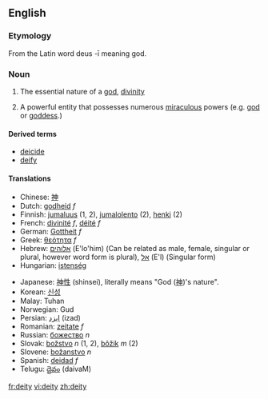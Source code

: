 ==English==

===Etymology===
From the Latin word deus -ī meaning god.

===Noun===
{{en-noun-reg-y|deit|y}}

# {{cattag|religion|God}} The essential nature of a [[god]], [[divinity]]
# {{cattag|religion|God}} A powerful entity that possesses numerous [[miraculous]] powers (e.g. [[god]] or [[goddess]].)

====Derived terms====
*[[deicide]]
*[[deify]]

====Translations====
{{top}}
*Chinese: [[神]]
*Dutch: [[godheid]] ''f''
*Finnish: [[jumaluus]] (1, 2), [[jumalolento]] (2), [[henki]] (2)
*French: [[divinité]] ''f'', [[déité]] ''f''
*German: [[Gottheit]] ''f''
*Greek: [[θεότητα]] ''f''
*Hebrew: [[אלוהים]] (E'lo'him) (Can be related as male, female, singular or plural, however word form is plural), [[אל]] (E'l) (Singular form)
*Hungarian: [[istenség]]
{{mid}}
*Japanese: [[神性]] (shinsei), literally means "God ([[神]])'s nature".
*Korean: [[신성]]
*Malay: Tuhan
*Norwegian: Gud
*Persian: [[ایزد]] (izad)
*Romanian: [[zeitate]] ''f''
*Russian: [[божество]] ''n''
*Slovak: [[božstvo]] ''n'' (1, 2), [[bôžik]] ''m'' (2)
*Slovene: [[božanstvo]] ''n''
*Spanish: [[deidad]] ''f''
*Telugu: [[దైవం]] (daivaM)
{{bottom}}

[[fr:deity]]
[[vi:deity]]
[[zh:deity]]